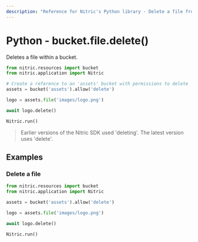 ```yaml
---
description: "Reference for Nitric's Python library - Delete a file from a bucket."
---
```


# Python - bucket.file.delete()

Deletes a file within a bucket.

```python
from nitric.resources import bucket
from nitric.application import Nitric

# Create a reference to an 'assets' bucket with permissions to delete
assets = bucket('assets').allow('delete')

logo = assets.file('images/logo.png')

await logo.delete()

Nitric.run()
```

> Earlier versions of the Nitric SDK used 'deleting'. The latest version uses 'delete'.

## Examples

### Delete a file

```python
from nitric.resources import bucket
from nitric.application import Nitric

assets = bucket('assets').allow('delete')

logo = assets.file('images/logo.png')

await logo.delete()

Nitric.run()
```
